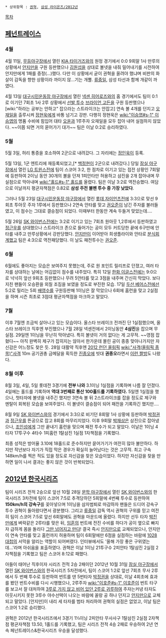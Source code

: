  * 상위항목 : [[권혁]], [[삼성 라이온즈/2012년]]

[[목차]]
== [[페넌트레이스]] ==
=== 4월 ===
4월 11일, [[무등야구장]]에서 열린 [[KIA 타이거즈]]와의 원정 경기에서 0:0 9회말 1사 만루의 상황에서 [[안지만]]을 구원 등판했으나 [[김원섭]]을 상대로 볼넷을 내줘 밀어내기를 시전하여 안지만에게 1패를 증정(…)했다. 다만 이 상황에서 굳이 권혁을 올려야 했냐며 비판의 화살이 감독을 향한 상황이라 까이지 않...기는 개뿔. [[류중일]], 삼성 타선과 함께 개같이 까였다. 

4월 13일 [[대구시민운동장 야구장]]에서 열린 [[넥센 히어로즈]]와의 홈 경기에서도 팀이 0:1로 이기던 7회초 1사 2루 상황에서 [[선발 투수]] [[브라이언 고든]]을 구원 등판했으나 [wiki:"하라는 공부는 안하고" 잡으라는 스트라이크는 안잡고] 연속 볼 4개를 던지고 [[오재일]]을 출루시켜 [[정현욱]]에게 바통 넘기고 강판. 다행히 정현욱은 [[wiki:"이승엽#s-1" 이승엽]]의 명품 수비에 힘입어 대타 [[오윤]]과 1루주자 오재일을 모두 잡아 내어 실점하지 않았다. ~~이쯤 되면 거의 묻어가기 대가~~
팀은 이날 0:2로 승리하였다.

=== 5월 ===
5월 3일, 허리 통증을 호소하여 2군으로 내려갔다. 그 자리에는 [[정인욱]]이 등록.

5월 13일, 1군 엔트리에 재등록되었고,[* [[백정현]]이 2군으로 내려갔다.] 당일 [[잠실 야구장]]에서 열린 [[LG 트윈스]]전에 팀이 스코어 3:2, 한 점차로 이기고 있는 접전 상황인 7회말에 등판하여 2이닝 동안 30개의 볼을 던져 1피안타만 허용하고 삼진을 2개 잡아내며 무실점으로 막아내며 [[wiki:"홀드#s-1" 홀드]]를 올렸다. 팀은 이날 3:2로 역전승했다. 여담으로 이날까지 평균자책점은 0.82로 '''삼성 주전 불펜 투수 중 가장 낮았다'''.

그러나 5월 23일 [[대구시민운동장 야구장]]에서 열린 [[롯데 자이언츠]]전에 3:3으로 맞선 9회초 투아웃 주자 1루에서 등판했으나 2연속 안타를 맞고 [[권오준]]이 남긴 주자를 불러들였고, 이 점수는 그대로 결승점이 되었다. 이때부터 한동안 계속 두들겨 맞았는데....

5월 26일 [[SK 와이번스]]전에는 3:2로 이기고 있는 7회초 원아웃 1,2루에서 등판하였고 [[정근우]]를 상대했으나 스트라이크 존으로 들어가는 공이 모두 커트당한 끝에 6구만에 안타를 내주고 만루상황에서 강판당했다. [[안지만]]이 이어받아 희생플라이와 안타로 [[분식회계]]했고 팀은 4:3으로 역전패당했다. 이 날도 패전투수는 [[권오준]].

=== 6월 ===
6월에도 좋아지는 모습은 보여주지 못했는데, 주로 원 포인트 릴리프로 던졌고, 여러 타자를 상대하는 날에는 어김없이 점수를 내주었다. 특히 12일 [[한화 이글스]]전에는 9:0으로 넉넉히 앞선 9회초 등판했으나 무려 5안타를 맞고 3점을 내주며 간신히 막았다. 보다 지친 팬들이 오승환을 외칠 조짐을 보였을 정도로 부진한 모습. 17일 [[두산 베어스]]전에선 5:2로 밀리는 5회 [[배영수]]를 구원등판해 1이닝은 잘 막았으나 6회에 홈런을 맞고 2실점을 하며 시즌 최초로 3점대 평균자책점을 마크하고 말았다.

=== 7월 ===
이후 7월엔 조금씩 살아나고 있는 모습이다. 올스타 브레이크 전까진 단 1실점했으며, 올스타 브레이크 직후엔 부진했으나 7월 28일 넥센전에서 2이닝동안 '''4삼진'''을 잡으며 무실점. 29일엔 1이닝을 무난히 막아냈다. 특히 볼넷이 거의 없다는 게 고무적. ~~영점 잡혔다~~ 아직 완벽히 제구가 잡히지는 않아서 한가운데 몰린 공이 종종 맞아나가지만 자신감은 어느정도 찾은 듯. 28일 대활약 직후엔 [[2012 런던 올림픽]] [[wiki:"사격(올림픽 종목)"사격]] 10m 공기권총 금메달을 획득한 [[진종오]]에 빗대 '''권종오'''라면서 [http://gall.dcinside.com/list.php?id=samsunglions&no=2704610 이런 짤방]도 나왔다.

=== 8월 이후 ===
8월 3일, 4일, 5일 롯데전 3경기에 '''전부 나와''' 3.1이닝 1실점을 기록하며 나름 잘 던졌다. 4일에는 홀드를 기록하며 '''역대 3번째로 통산 100홀드를 기록하였다.''' 5일엔 1실점을 했으나, 첫타자에 볼넷을 내주긴 했지만 3연속 볼 뒤 2스트라이크를 잡을 정도로 제구와 멘탈이 회복된 모습을 보여주었다. 이 볼넷이 결승점이 되어 패전을 기록하긴 했지만....

8월 9일 [[SK 와이번스]]와의 경기에서 3:3으로 비기던 8회말 1사 상황에 등판하여 [[박정권]]과 [[정근우]]를 뜬공으로 잡고 8회를 마무리지었다. 이후 9회말 [[박재상]]은 삼진으로 잡아냈으나, [[조인성]]에게 그만 끝내기 홈런을 맞으며 패전 투수가 되고 말았다.
이날은 1이닝 4타자 17투구수 4타수 1피홈런 1탈삼진 1실점 1자책점을 기록했다.

최종 성적은 방어율 3.10에 18홀드로 준수하지만 묻어가기가 여전히 많아 불안하다. 하지만 작년보다 자기가 직접 막은 경우가 확실히 늘어났다는 것은 고무적. 최고 구속 148km/h를 찍은 적도 있을 정도로 자신감을 찾은 모습이었다. 하지만 자신감을 찾을 만하면 일이 나서 결과는 좋지 않은 것이 반복되었다.

== [[2012년 한국시리즈]] ==
팀이 시리즈 전적 2승으로 앞선 10월 28일 [[문학 야구장]]에서 열린 [[SK 와이번스]]와의 한국시리즈 3차전에 팀이 스코어 7:5로 추격당하던 5회말에 4번째 투수로 등판하여 '''150km/h의 강속구'''를 꽂아넣으며 1이닝을 삼자범퇴로 마감하자 팬들은 드디어 강속구 투수 권혁이 돌아왔다면서 광분했다. 그리고 [[류중일]] 감독 역시 권혁의 구위를 믿고 여전히 팀이 스코어 7:5로 앞선 6회말에도 권혁을 마운드에 올렸다.
하지만 선두 타자 [[박진만]]에게 벼락같은 2루타를 맞은 뒤, [[임훈]]의 번트에 전진 수비를 하다가 공이 옆으로 빠지자 급하게 몸을 돌리다 [http://sports.news.naver.com/videoCenter/index.nhn?category=kbo&id=35189&gameId=77771028SSSK0&listType=game&date=20121028 그만 넘어지고 만다]!
결국 즉시 [[안지만]]으로 교체되었으나, 안지만이 연속 안타를 맞고 홈런까지 허용하며 팀이 6회말에만 6점을 실점하는 바람에 [[1028 대첩]]의 서막을 알리는 역할이 되어버렸다. 인터뷰에서도 '올해 가장 좋은 구위였는데…'라며 아쉬움을 표출하였다.
권혁은 이날 1이닝 21투구수 2피안타 1탈삼진 2실점 2자책점을 기록했고 팀은 스코어 8:12로 패했다.

아들이 태어난 직후이자 시리즈 전적 2승 2패이던 2012년 10월 31일 [[잠실 야구장]]에서 열린 [[SK 와이번스]]와의 한국시리즈 5차전에서, 팀이 스코어 1:2로 앞선 7회초 무사 2루에서 두 번째 투수로 등판하여 번트를 댄 5번타자 [[박정권]]을 상대로, 이날 4회초에 효과를 봤던 번트수비를 다시 시행했으나, 2루주자 [[wiki:"이호준#s-1" 이호준]]이 번트 타구를 보고서 잘 대처하여 [http://sports.news.naver.com/videoCenter/index.nhn?category=kbo&id=35376&gameId=77771031SKSS0&listType=game&date=20121031 3루로 가지 않고 비어 있던 2루로 귀루하여] 주자는커녕 타자도 아웃시키지 못한 3루수 야수선택이 나오는 바람에 꼴랑 공 하나 던지고 [[안지만]]으로 교체되고 말았다.
[안지만]이 내리 세 타자를 범타 처리하여 권혁의 실점은 없었고, 이날 팀은 스코어 1:2로 승리했다.

권혁은 2012년 한국시리즈에서 3경기 1⅓이닝 2피안타 무사사구 1탈삼진 2실점 2자책점 평균자책점 13.50, 1홀드를 기록했고, 팀은 시리즈 전적 4승 2패로 우승하여 2년 연속 페넌트레이스&한국시리즈 우승을 달성했다.

